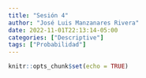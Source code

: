 ```yaml
---
title: "Sesión 4"
author: "José Luis Manzanares Rivera"
date: 2022-11-01T22:13:14-05:00
categories: ["Descriptive"]
tags: ["Probabilidad"]
---
```


```r
knitr::opts_chunk$set(echo = TRUE)
```
